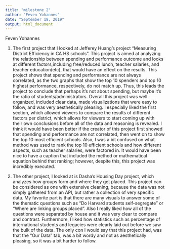 ```yaml
---
title: "milestone 2"
author: "Feven Yohannes"
date: "September 18, 2019"
output: html_document
---
```


Feven Yohannes

1.	The first project that I looked at Jefferey Huang’s project “Measuring District Efficiency in CA HS schools”. This project is aimed at analyzing the relationship between spending and performance outcome and looks at different factors,including free/reduced lunch, teacher salaries, and teacher education(etc), that would have an effect on the results. This project shows that spending and performance are not always correlated, as the two graphs that show the top 10 spenders and top 10 highest performance, respectively, do not match up. Thus, this leads the project to conclude that perhaps it’s not about spending, but maybe it’s the ratio of students/administrators. Overall this project was well organized, included clear data, made visualizations that were easy to follow, and was very aesthetically pleasing. I especially liked the first section, which allowed viewers to compare the results of different factors per district, which allows for viewers to start coming up with their own conclusions before all of the data and reasoning is revealed. I think it would have been better if the creator of this project first showed that spending and performance are not correlated, then went on to show the top 10 most efficient schools. Also, I was a bit confused on what method was used to rank the top 10 efficient schools and how different aspects, such as teacher salaries, were factored in. It would have been nice to have a caption that included the method or mathematical equation behind that ranking; however, despite this, this project was incredibly executed. 

2.	The other project, I looked at is Dasha’s Housing Day project, which analyzes how groups form and where they get placed. This project can be considered as one with extensive cleaning,  because the data was not simply gathered from an API, but rather a collection of very specific data. My favorite part is that there are many visuals to answer some of the thematic questions such as “Do Harvard students self-segregate”  or “Where are linking groups placed”. Also I really liked how all of the questions were separated by house and it was very clear to compare and contrast. Furthermore, I liked how statistics such as percentage of international students and legacies were clearly laid out before we saw the bulk of the data. The only con I would say that this project had, was that the “Our Data” tab, was a bit wordy and not as aesthetically pleasing, so it was a bit harder to follow. 

